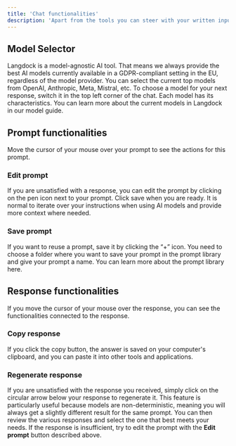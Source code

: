 ```yaml
---
title: 'Chat functionalities'
description: 'Apart from the tools you can steer with your written input, you can use a few other functionalities to work in the chat. These are the model selector in the top left corner and the buttons to interact with prompts and responses.'
---
```


## Model Selector
Langdock is a model-agnostic AI tool. That means we always provide the best AI models currently available in a GDPR-compliant setting in the EU, regardless of the model provider. You can select the current top models from OpenAI, Anthropic, Meta, Mistral, etc. 
To choose a model for your next response, switch it in the top left corner of the chat. Each model has its characteristics. You can learn more about the current models in Langdock in our model guide.

## Prompt functionalities
Move the cursor of your mouse over your prompt to see the actions for this prompt.

### Edit prompt
If you are unsatisfied with a response, you can edit the prompt by clicking on the pen icon next to your prompt. Click save when you are ready. It is normal to iterate over your instructions when using AI models and provide more context where needed.

### Save prompt
If you want to reuse a prompt, save it by clicking the “+” icon. You need to choose a folder where you want to save your prompt in the prompt library and give your prompt a name. You can learn more about the prompt library here.

## Response functionalities
If you move the cursor of your mouse over the response, you can see the functionalities connected to the response.

### Copy response
If you click the copy button, the answer is saved on your computer's clipboard, and you can paste it into other tools and applications.

### Regenerate response
If you are unsatisfied with the response you received, simply click on the circular arrow below your response to regenerate it. This feature is particularly useful because models are non-deterministic, meaning you will always get a slightly different result for the same prompt. You can then review the various responses and select the one that best meets your needs. If the response is insufficient, try to edit the prompt with the **Edit prompt** button described above.

